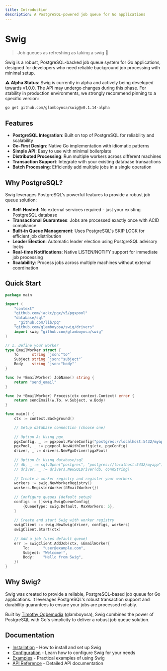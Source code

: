 ```yaml
---
title: Introduction
description: A PostgreSQL-powered job queue for Go applications
---
```


# Swig

> Job queues as refreshing as taking a swig 🍺

Swig is a robust, PostgreSQL-backed job queue system for Go applications, designed for developers who need reliable background job processing with minimal setup.

⚠️ **Alpha Status**: Swig is currently in alpha and actively being developed towards v1.0.0. The API may undergo changes during this phase. For stability in production environments, we strongly recommend pinning to a specific version:

```bash
go get github.com/glamboyosa/swig@v0.1.14-alpha
```

## Features

- **PostgreSQL Integration**: Built on top of PostgreSQL for reliability and scalability
- **Go-First Design**: Native Go implementation with idiomatic patterns
- **Simple API**: Easy to use with minimal boilerplate
- **Distributed Processing**: Run multiple workers across different machines
- **Transaction Support**: Integrate with your existing database transactions
- **Batch Processing**: Efficiently add multiple jobs in a single operation

## Why PostgreSQL?

Swig leverages PostgreSQL's powerful features to provide a robust job queue solution:

- **Self-Hosted**: No external services required - just your existing PostgreSQL database
- **Transactional Guarantees**: Jobs are processed exactly once with ACID compliance
- **Built-in Queue Management**: Uses PostgreSQL's SKIP LOCK for efficient job distribution
- **Leader Election**: Automatic leader election using PostgreSQL advisory locks
- **Real-time Notifications**: Native LISTEN/NOTIFY support for immediate job processing
- **Scalability**: Process jobs across multiple machines without external coordination

## Quick Start

```go
package main

import (
    "context"
    "github.com/jackc/pgx/v5/pgxpool"
    "database/sql"
    _ "github.com/lib/pq"
    "github.com/glamboyosa/swig/drivers"
    import swig "github.com/glamboyosa/swig"
)

// 1. Define your worker
type EmailWorker struct {
    To      string `json:"to"`
    Subject string `json:"subject"`
    Body    string `json:"body"`
}

func (w *EmailWorker) JobName() string {
    return "send_email"
}

func (w *EmailWorker) Process(ctx context.Context) error {
    return sendEmail(w.To, w.Subject, w.Body)
}

func main() {
    ctx := context.Background()

    // Setup database connection (choose one)
    
    // Option A: Using pgx
    pgxConfig, _ := pgxpool.ParseConfig("postgres://localhost:5432/myapp")
    pgxPool, _ := pgxpool.NewWithConfig(ctx, pgxConfig)
    driver, _ := drivers.NewPgxDriver(pgxPool)
    
    // Option B: Using database/sql
    // db, _ := sql.Open("postgres", "postgres://localhost:5432/myapp")
    // driver, _ := drivers.NewSQLDriver(db, connString)
    
    // Create a worker registry and register your workers
    workers := swig.NewWorkerRegistry()
    workers.RegisterWorker(&EmailWorker{})
    
    // Configure queues (default setup)
    configs := []swig.SwigQueueConfig{
        {QueueType: swig.Default, MaxWorkers: 5},
    }
    
    // Create and start Swig with worker registry
    swigClient := swig.NewSwig(driver, configs, workers)
    swigClient.Start(ctx)
    
    // Add a job (uses default queue)
    err := swigClient.AddJob(ctx, &EmailWorker{
        To:      "user@example.com",
        Subject: "Welcome!",
        Body:    "Hello from Swig",
    })
}
```

## Why Swig?

Swig was created to provide a reliable, PostgreSQL-based job queue for Go applications. It leverages PostgreSQL's robust transaction support and durability guarantees to ensure your jobs are processed reliably.

Built by [Timothy Ogbemudia](https://glamboyosa.xyz) (glamboyosa), Swig combines the power of PostgreSQL with Go's simplicity to deliver a robust job queue solution.

## Documentation

- [Installation](/docs/installation) - How to install and set up Swig
- [Configuration](/docs/configuration) - Learn how to configure Swig for your needs
- [Examples](/docs/examples) - Practical examples of using Swig
- [API Reference](/docs/api) - Detailed API documentation
